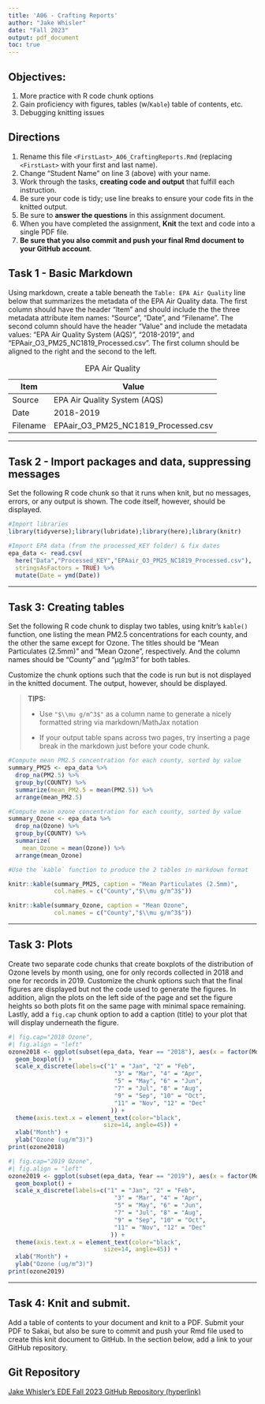 ```yaml
---
title: 'A06 - Crafting Reports'
author: "Jake Whisler" 
date: "Fall 2023"
output: pdf_document
toc: true
---
```


## Objectives:

1.  More practice with R code chunk options
1.  Gain proficiency with figures, tables (w/`Kable`) table of contents, etc.
1.  Debugging knitting issues

## Directions

1.  Rename this file `<FirstLast>_A06_CraftingReports.Rmd` (replacing `<FirstLast>` with your first and last name).
1.  Change "Student Name" on line 3 (above) with your name.
1.  Work through the tasks, **creating code and output** that fulfill each instruction.
1.  Be sure your code is tidy; use line breaks to ensure your code fits in the knitted output.
1.  Be sure to **answer the questions** in this assignment document.
1.  When you have completed the assignment, **Knit** the text and code into a single PDF file.
1.  **Be sure that you also commit and push your final Rmd document to your GitHub account**.

## Task 1 - Basic Markdown

Using markdown, create a table beneath the `Table: EPA Air Quality` line below that summarizes the metadata of the EPA Air Quality data. The first column should have the header "Item" and should include the the three metadata attribute item names: "Source", "Date", and "Filename". The second column should have the header "Value" and include the metadata values: "EPA Air Quality System (AQS)", "2018-2019", and "EPAair_O3_PM25_NC1819_Processed.csv". The first column should be aligned to the right and the second to the left.

Table: EPA Air Quality

  Item     |                                Value
-------  |  -----------------------------------
  Source   |         EPA Air Quality System (AQS)
  Date     |                            2018-2019
  Filename |  EPAair_O3_PM25_NC1819_Processed.csv

---

## Task 2 - Import packages and data, suppressing messages

Set the following R code chunk so that it runs when knit, but no messages, errors, or any output is shown. The code itself, however, should be displayed.

```r
#Import libraries
library(tidyverse);library(lubridate);library(here);library(knitr)

#Import EPA data (from the processed_KEY folder) & fix dates
epa_data <- read.csv(
  here("Data","Processed_KEY","EPAair_O3_PM25_NC1819_Processed.csv"),
  stringsAsFactors = TRUE) %>% 
  mutate(Date = ymd(Date))
```

---

## Task 3: Creating tables

Set the following R code chunk to display two tables, using knitr's `kable()` function, one listing the mean PM2.5 concentrations for each county, and the other the same except for Ozone. The titles should be "Mean Particulates (2.5mm)" and "Mean Ozone", respectively. And the column names should be "County" and "µg/m3" for both tables.

Customize the chunk options such that the code is run but is not displayed in the knitted document. The output, however, should be displayed.

> **TIPS:**
>
> -   Use `"$\\mu g/m^3$"` as a column name to generate a nicely formatted string via markdown/MathJax notation
>
> -   If your output table spans across two pages, try inserting a page break in the markdown just before your code chunk.

\newpage
```r
#Compute mean PM2.5 concentration for each county, sorted by value
summary_PM25 <- epa_data %>% 
  drop_na(PM2.5) %>% 
  group_by(COUNTY) %>% 
  summarize(mean_PM2.5 = mean(PM2.5)) %>% 
  arrange(mean_PM2.5)

#Compute mean ozone concentration for each county, sorted by value
summary_Ozone <- epa_data %>% 
  drop_na(Ozone) %>% 
  group_by(COUNTY) %>% 
  summarize(
    mean_Ozone = mean(Ozone)) %>% 
  arrange(mean_Ozone)

#Use the `kable` function to produce the 2 tables in markdown format

knitr::kable(summary_PM25, caption = "Mean Particulates (2.5mm)", 
             col.names = c("County","$\\mu g/m^3$"))

knitr::kable(summary_Ozone, caption = "Mean Ozone", 
             col.names = c("County","$\\mu g/m^3$"))

```

---

## Task 3: Plots

Create two separate code chunks that create boxplots of the distribution of Ozone levels by month using, one for only records collected in 2018 and one for records in 2019. Customize the chunk options such that the final figures are displayed but not the code used to generate the figures. In addition, align the plots on the left side of the page and set the figure heights so both plots fit on the same page with minimal space remaining. Lastly, add a `fig.cap` chunk option to add a caption (title) to your plot that will display underneath the figure.
```r
#| fig.cap="2018 Ozone",
#| fig.align = "left"
ozone2018 <- ggplot(subset(epa_data, Year == "2018"), aes(x = factor(Month), y = Ozone, group = Month)) +
  geom_boxplot() +
  scale_x_discrete(labels=c("1" = "Jan", "2" = "Feb",
                              "3" = "Mar", "4" = "Apr",
                              "5" = "May", "6" = "Jun",
                              "7" = "Jul", "8" = "Aug",
                              "9" = "Sep", "10" = "Oct",
                              "11" = "Nov", "12" = "Dec"
                             )) +
  theme(axis.text.x = element_text(color="black", 
                           size=14, angle=45)) +
  xlab("Month") +
  ylab("Ozone (ug/m^3)")
print(ozone2018)
```
```r
#| fig.cap="2019 Ozone",
#| fig.align = "left"
ozone2019 <- ggplot(subset(epa_data, Year == "2019"), aes(x = factor(Month), y = Ozone, group = Month)) +
  geom_boxplot() +
  scale_x_discrete(labels=c("1" = "Jan", "2" = "Feb",
                              "3" = "Mar", "4" = "Apr",
                              "5" = "May", "6" = "Jun",
                              "7" = "Jul", "8" = "Aug",
                              "9" = "Sep", "10" = "Oct",
                              "11" = "Nov", "12" = "Dec"
                             )) +
  theme(axis.text.x = element_text(color="black", 
                           size=14, angle=45)) +
  xlab("Month") +
  ylab("Ozone (ug/m^3)")
print(ozone2019)
```


---
\newpage

## Task 4: Knit and submit.
Add a table of contents to your document and knit to a PDF. Submit your PDF to Sakai, but also be sure to commit and push your Rmd file used to create this knit document to GitHub. In the section below, add a link to your GitHub repository. 

## Git Repository
[Jake Whisler's EDE Fall 2023 GitHub Repository (hyperlink)](https://github.com/jhwhis/EDE_Fall2023)
